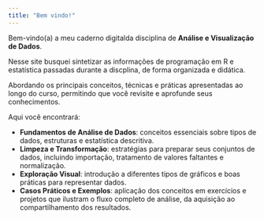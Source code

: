```yaml
---
title: "Bem vindo!"
---
```


Bem-vindo(a) a meu caderno digitalda disciplina de **Análise e Visualização de Dados**.

Nesse site busquei sintetizar as informações de programação em R e estatística passadas durante a discplina, de forma organizada e didática.

Abordando os principais conceitos, técnicas e práticas apresentadas ao longo do curso, permitindo que você revisite e aprofunde seus conhecimentos.

Aqui você encontrará:

-   **Fundamentos de Análise de Dados**: conceitos essenciais sobre tipos de dados, estruturas e estatística descritiva.
-   **Limpeza e Transformação**: estratégias para preparar seus conjuntos de dados, incluindo importação, tratamento de valores faltantes e normalização.
-   **Exploração Visual**: introdução a diferentes tipos de gráficos e boas práticas para representar dados.
-   **Casos Práticos e Exemplos**: aplicação dos conceitos em exercícios e projetos que ilustram o fluxo completo de análise, da aquisição ao compartilhamento dos resultados.
